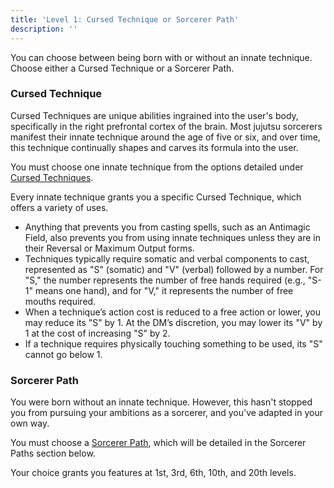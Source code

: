 ```yaml
---
title: 'Level 1: Cursed Technique or Sorcerer Path'
description: ''
---
```


You can choose between being born with or without an innate technique. Choose either a Cursed Technique or a Sorcerer Path.

### Cursed Technique 
Cursed Techniques are unique abilities ingrained into the user's body, specifically in the right prefrontal cortex of the brain. Most jujutsu sorcerers manifest their innate technique around the age of five or six, and over time, this technique continually shapes and carves its formula into the user. 

You must choose one innate technique from the options detailed under [Cursed Techniques](). 

Every innate technique grants you a specific Cursed Technique, which offers a variety of uses.

- Anything that prevents you from casting spells, such as an Antimagic Field, also prevents you from using innate techniques unless they are in their Reversal or Maximum Output forms.
- Techniques typically require somatic and verbal components to cast, represented as "S" (somatic) and "V" (verbal) followed by a number. For "S," the number represents the number of free hands required (e.g., "S-1" means one hand), and for "V," it represents the number of free mouths required.
- When a technique’s action cost is reduced to a free action or lower, you may reduce its "S" by 1. At the DM’s discretion, you may lower its "V" by 1 at the cost of increasing "S" by 2.
- If a technique requires physically touching something to be used, its "S" cannot go below 1.

### Sorcerer Path
You were born without an innate technique. However, this hasn't stopped you from pursuing your ambitions as a sorcerer, and you've adapted in your own way. 

You must choose a [Sorcerer Path](), which will be detailed in the Sorcerer Paths section below. 

Your choice grants you features at 1st, 3rd, 6th, 10th, and 20th levels.